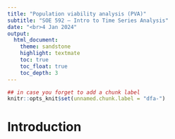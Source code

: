 ```yaml
---
title: "Population viability analysis (PVA)"
subtitle: "SOE 592 – Intro to Time Series Analysis"
date: "<br>4 Jan 2024"
output:
  html_document:
    theme: sandstone
    highlight: textmate
    toc: true
    toc_float: true
    toc_depth: 3
---
```


```r
## in case you forget to add a chunk label
knitr::opts_knit$set(unnamed.chunk.label = "dfa-")
```

# Introduction

